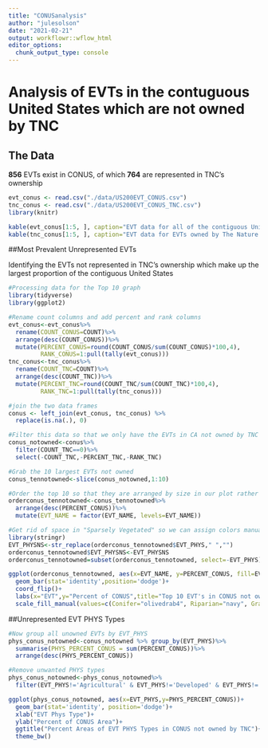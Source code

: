 ---
title: "CONUSanalysis"
author: "julesolson"
date: "2021-02-21"
output: workflowr::wflow_html
editor_options:
  chunk_output_type: console
---

# Analysis of EVTs in the contuguous United States which are not owned by TNC

## The Data

**856** EVTs exist in CONUS, of which **764** are represented in TNC's ownership

```{r echo=FALSE, warning=FALSE}
evt_conus <- read.csv("./data/US200EVT_CONUS.csv")
tnc_conus <- read.csv("./data/US200EVT_CONUS_TNC.csv")
library(knitr)

kable(evt_conus[1:5, ], caption="EVT data for all of the contiguous United States (first five lines)")
kable(tnc_conus[1:5, ], caption="EVT data for EVTs owned by The Nature Conservancy (first five lines)")
```

##Most Prevalent Unrepresented EVTs

Identifying the EVTs not represented in TNC's ownership which make up the largest proportion of the contiguous United States

```{r echo=FALSE, warning=FALSE, include=FALSE}
#Processing data for the Top 10 graph
library(tidyverse)
library(ggplot2)

#Rename count columns and add percent and rank columns
evt_conus<-evt_conus%>%
  rename(COUNT_CONUS=COUNT)%>%
  arrange(desc(COUNT_CONUS))%>%
  mutate(PERCENT_CONUS=round(COUNT_CONUS/sum(COUNT_CONUS)*100,4),
         RANK_CONUS=1:pull(tally(evt_conus)))
tnc_conus<-tnc_conus%>%
  rename(COUNT_TNC=COUNT)%>%
  arrange(desc(COUNT_TNC))%>%
  mutate(PERCENT_TNC=round(COUNT_TNC/sum(COUNT_TNC)*100,4),
         RANK_TNC=1:pull(tally(tnc_conus)))

#join the two data frames
conus <- left_join(evt_conus, tnc_conus) %>%
  replace(is.na(.), 0)

#Filter this data so that we only have the EVTs in CA not owned by TNC
conus_notowned<-conus%>%
  filter(COUNT_TNC==0)%>%
  select(-COUNT_TNC,-PERCENT_TNC,-RANK_TNC)

#Grab the 10 largest EVTs not owned
conus_tennotowned<-slice(conus_notowned,1:10)

#Order the top 10 so that they are arranged by size in our plot rather than alphabetically
orderconus_tennotowned<-conus_tennotowned%>%
  arrange(desc(PERCENT_CONUS))%>%
  mutate(EVT_NAME = factor(EVT_NAME, levels=EVT_NAME))

#Get rid of space in "Sparsely Vegetated" so we can assign colors manually
library(stringr)
EVT_PHYSNS<-str_replace(orderconus_tennotowned$EVT_PHYS," ","")
orderconus_tennotowned$EVT_PHYSNS<-EVT_PHYSNS
orderconus_tennotowned=subset(orderconus_tennotowned, select=-EVT_PHYS)
```
```{r echo=FALSE, warning=FALSE, fig.width=9}
ggplot(orderconus_tennotowned, aes(x=EVT_NAME, y=PERCENT_CONUS, fill=EVT_PHYSNS))+
  geom_bar(stat='identity',position='dodge')+
  coord_flip()+
  labs(x="EVT",y="Percent of CONUS",title="Top 10 EVT's in CONUS not owned by TNC")+
  scale_fill_manual(values=c(Conifer="olivedrab4", Riparian="navy", Grassland="navajowhite1", Shrubland="orange2", Hardwood= "orange4", SparselyVegetated="olivedrab1"))
```

##Unrepresented EVT PHYS Types

```{r echo=FALSE, warning=FALSE, include=FALSE}
#Now group all unowned EVTs by EVT_PHYS
phys_conus_notowned<-conus_notowned %>% group_by(EVT_PHYS)%>%
  summarise(PHYS_PERCENT_CONUS = sum(PERCENT_CONUS))%>%
  arrange(desc(PHYS_PERCENT_CONUS))

#Remove unwanted PHYS types
phys_conus_notowned<-phys_conus_notowned%>%
  filter(EVT_PHYS!='Agricultural' & EVT_PHYS!='Developed' & EVT_PHYS!='Snow-Ice' & EVT_PHYS!='Exotic Herbaceous' & EVT_PHYS!= 'Exotic Tree-Shrub')
```

```{r echo=FALSE, warning= FALSE, fig.width=9}
ggplot(phys_conus_notowned, aes(x=EVT_PHYS,y=PHYS_PERCENT_CONUS))+
  geom_bar(stat='identity', position='dodge')+
  xlab("EVT Phys Type")+
  ylab("Percent of CONUS Area")+
  ggtitle("Percent Areas of EVT PHYS Types in CONUS not owned by TNC")+
  theme_bw()
```

